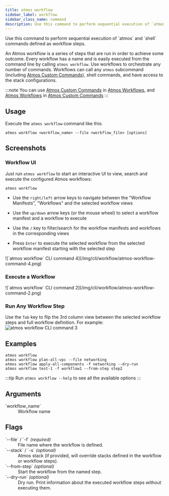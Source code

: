 ```yaml
---
title: atmos workflow
sidebar_label: workflow
sidebar_class_name: command
description: Use this command to perform sequential execution of `atmos` and `shell` commands defined as workflow steps.
---
```


<Intro>
Use this command to perform sequential execution of `atmos` and `shell` commands defined as workflow steps.
</Intro>

<Screengrab title="atmos workflow --help" slug="atmos-workflow--help" />

An Atmos workflow is a series of steps that are run in order to achieve some outcome. Every workflow has a name and is
easily executed from the
command line by calling `atmos workflow`. Use workflows to orchestrate any number of commands. Workflows can call
any `atmos` subcommand (including
[Atmos Custom Commands](/core-concepts/custom-commands)), shell commands, and have access to the stack configurations.

:::note
You can use [Atmos Custom Commands](/core-concepts/custom-commands) in [Atmos Workflows](/core-concepts/workflows),
and [Atmos Workflows](/core-concepts/workflows)
in [Atmos Custom Commands](/core-concepts/custom-commands)
:::

## Usage

Execute the `atmos workflow` command like this:

```shell
atmos workflow <workflow_name> --file <workflow_file> [options]
```


## Screenshots

### Workflow UI

Just run `atmos workflow` to start an interactive UI to view, search and execute the configured Atmos
workflows:

```shell
atmos workflow
```

- Use the `right/left` arrow keys to navigate between the "Workflow Manifests", "Workflows" and the selected workflow
  views

- Use the `up/down` arrow keys (or the mouse wheel) to select a workflow manifest and a workflow to execute

- Use the `/` key to filter/search for the workflow manifests and workflows in the corresponding views

- Press `Enter` to execute the selected workflow from the selected workflow manifest starting with the selected step

<Terminal title="atmos workflow (interactive)">
![`atmos workflow` CLI command 4](/img/cli/workflow/atmos-workflow-command-4.png)
</Terminal>

### Execute a Workflow

<Terminal title="atmos workflow (interactive)">
![`atmos workflow` CLI command 2](/img/cli/workflow/atmos-workflow-command-2.png)
</Terminal>

### Run Any Workflow Step

Use the `Tab` key to flip the 3rd column view between the selected workflow steps and full workflow definition.
For example:
<Terminal title="atmos workflow (interactive)">
![`atmos workflow` CLI command 3](/img/cli/workflow/atmos-workflow-command-3.png)
</Terminal>

## Examples

```shell
atmos workflow
atmos workflow plan-all-vpc --file networking
atmos workflow apply-all-components -f networking --dry-run
atmos workflow test-1 -f workflow1 --from-step step2
```

:::tip
Run `atmos workflow --help` to see all the available options
:::

## Arguments

<dl>
  <dt>`workflow_name`</dt>
  <dd>Workflow name</dd>
</dl>

## Flags

<dl>
  <dt>`--file` / `-f` <em>(required)</em></dt>
  <dd>File name where the workflow is defined.</dd>

  <dt>`--stack` / `-s` <em>(optional)</em></dt>
  <dd>Atmos stack (if provided, will override stacks defined in the workflow or workflow steps).</dd>

  <dt>`--from-step` <em>(optional)</em></dt>
  <dd>Start the workflow from the named step.</dd>

  <dt>`--dry-run` <em>(optional)</em></dt>
  <dd>Dry run. Print information about the executed workflow steps without executing them.</dd>
</dl>
